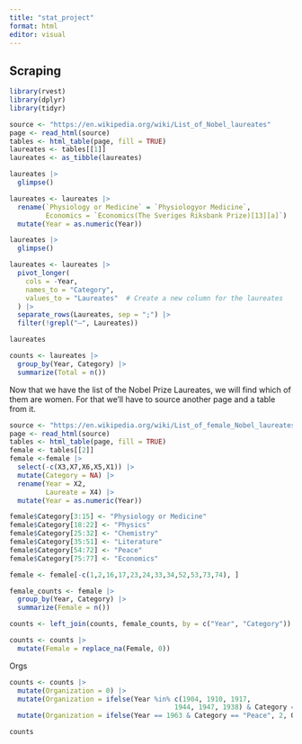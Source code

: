 ```yaml
---
title: "stat_project"
format: html
editor: visual
---
```


## Scraping

```r
library(rvest)
library(dplyr)
library(tidyr)
```

```r
source <- "https://en.wikipedia.org/wiki/List_of_Nobel_laureates"
page <- read_html(source)
tables <- html_table(page, fill = TRUE)
laureates <- tables[[1]]
laureates <- as_tibble(laureates)
```

```r
laureates |>
  glimpse()
```

```r
laureates <- laureates |>
  rename(`Physiology or Medicine` = `Physiologyor Medicine`,
         Economics = `Economics(The Sveriges Riksbank Prize)[13][a]`) |>
  mutate(Year = as.numeric(Year))
```

```r
laureates |>
  glimpse()
```

```r
laureates <- laureates |>
  pivot_longer(
    cols = -Year, 
    names_to = "Category",
    values_to = "Laureates"  # Create a new column for the laureates
  ) |>
  separate_rows(Laureates, sep = ";") |>
  filter(!grepl("—", Laureates))
```

```r
laureates
```

```r
counts <- laureates |>
  group_by(Year, Category) |>
  summarize(Total = n())
```

Now that we have the list of the Nobel Prize Laureates, we will find which of them are women. For that we'll have to source another page and a table from it.

```r
source <- "https://en.wikipedia.org/wiki/List_of_female_Nobel_laureates"
page <- read_html(source)
tables <- html_table(page, fill = TRUE)
female <- tables[[2]]
female <-female |>
  select(-c(X3,X7,X6,X5,X1)) |>
  mutate(Category = NA) |>
  rename(Year = X2,
         Laureate = X4) |>
  mutate(Year = as.numeric(Year))
```

```r
female$Category[3:15] <- "Physiology or Medicine"
female$Category[18:22] <- "Physics"
female$Category[25:32] <- "Chemistry"
female$Category[35:51] <- "Literature"
female$Category[54:72] <- "Peace"
female$Category[75:77] <- "Economics"

female <- female[-c(1,2,16,17,23,24,33,34,52,53,73,74), ]
```

```r
female_counts <- female |>
  group_by(Year, Category) |>
  summarize(Female = n())
```

```r
counts <- left_join(counts, female_counts, by = c("Year", "Category"))
```

```r
counts <- counts |>
  mutate(Female = replace_na(Female, 0))
```

Orgs

```r
counts <- counts |>
  mutate(Organization = 0) |>
  mutate(Organization = ifelse(Year %in% c(1904, 1910, 1917,
                                         1944, 1947, 1938) & Category == "Peace", 1, Organization)) |>
  mutate(Organization = ifelse(Year == 1963 & Category == "Peace", 2, Organization))
```

```r
counts
```

```r

```

